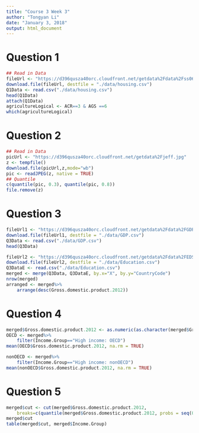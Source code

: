 ---
title: "Course 3 Week 3"
author: "Tongyan Li"
date: "January 3, 2018"
output: html_document
---

# Question 1

```{r}
## Read in Data
fileUrl <- "https://d396qusza40orc.cloudfront.net/getdata%2Fdata%2Fss06hid.csv"
download.file(fileUrl, destfile = "./data/housing.csv")
Q1Data <- read.csv("./data/housing.csv")
head(Q1Data)
attach(Q1Data)
agricultureLogical <- ACR==3 & AGS ==6
which(agricultureLogical)
```

# Question 2

```{r}
## Read in Data
picUrl <- "https://d396qusza40orc.cloudfront.net/getdata%2Fjeff.jpg"
z <- tempfile()
download.file(picUrl,z,mode="wb")
pic <- readJPEG(z, native = TRUE)
## Quantile
c(quantile(pic, 0.3), quantile(pic, 0.8))
file.remove(z)
```

# Question 3

```{r}
fileUrl1 <- "https://d396qusza40orc.cloudfront.net/getdata%2Fdata%2FGDP.csv"
download.file(fileUrl1, destfile = "./data/GDP.csv")
Q3Data <- read.csv("./data/GDP.csv")
head(Q3Data)

fileUrl2 <- "https://d396qusza40orc.cloudfront.net/getdata%2Fdata%2FEDSTATS_Country.csv"
download.file(fileUrl2, destfile = "./data/Education.csv")
Q3DataE <- read.csv("./data/Education.csv")
merged <- merge(Q3Data, Q3DataE, by.x="X", by.y="CountryCode")
nrow(merged)
arranged <- merged%>%
    arrange(desc(Gross.domestic.product.2012))
```


# Question 4

```{r}
merged$Gross.domestic.product.2012 <- as.numeric(as.character(merged$Gross.domestic.product.2012))
OECD <- merged%>%
    filter(Income.Group=="High income: OECD")
mean(OECD$Gross.domestic.product.2012, na.rm = TRUE)

nonOECD <- merged%>%
    filter(Income.Group=="High income: nonOECD")
mean(nonOECD$Gross.domestic.product.2012, na.rm = TRUE)
```

# Question 5

```{r}
merged$cut <- cut(merged$Gross.domestic.product.2012, 
    breaks=c(quantile(merged$Gross.domestic.product.2012, probs = seq(0, 1, by = 0.20), na.rm = TRUE)))
merged$cut
table(merged$cut, merged$Income.Group)
```